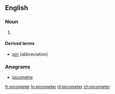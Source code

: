 ==English==

===Noun===
{{en-noun}}

# {{context|US}} {{SI-unit-2|pico|meter|length|metre}}

====Derived terms====
* [[pm]] (abbreviation)

===Anagrams===
* [[picometre#English|picometre]]

[[fr:picometer]]
[[lo:picometer]]
[[nl:picometer]]
[[zh:picometer]]